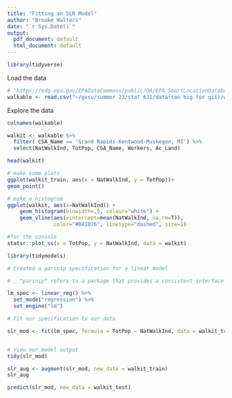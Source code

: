 ---
title: "Fitting an SLR Model"
author: "Brooke Walters"
date: "`r Sys.Date()`"
output:
  pdf_document: default
  html_document: default
---

```{r}
library(tidyverse)
```


Load the data
```{r}
# "https://edg.epa.gov/EPADataCommons/public/OA/EPA_SmartLocationDatabase_V3_Jan_2021_Final.csv" # too big for git
walkable <- read.csv("~/gvsu/summer 23/stat 631/data(too big for git)/walkable_2021.csv")
```


Explore the data
```{r}
colnames(walkable)
```



```{r}
walkit <- walkable %>%
  filter( CSA_Name == 'Grand Rapids-Kentwood-Muskegon, MI') %>% 
  select(NatWalkInd, TotPop, CSA_Name, Workers, Ac_Land)

head(walkit)
```

```{r}
# make some plots
ggplot(walkit_train, aes(x = NatWalkInd, y = TotPop))+
geom_point()

```
```{r}
# make a histogram
ggplot(walkit, aes(x=NatWalkInd)) +
    geom_histogram(binwidth=.5, colour="white") +
    geom_vline(aes(xintercept=mean(NatWalkInd, na.rm=T)),   
               color="#B41876", linetype="dashed", size=1)

```

```{r}
#for the console
statsr::plot_ss(x = TotPop, y = NatWalkInd, data = walkit)
```


```{r}
library(tidymodels)
```


```{r}
# Created a parsnip specification for a linear model

# , "parsnip" refers to a package that provides a consistent interface for working with various modeling engines in R, such as glm, random forests, support vector machines, etc. It allows you to specify and fit models using a unified syntax, regardless of the underlying modeling engine.

lm_spec <- linear_reg() %>%
  set_mode("regression") %>%
  set_engine("lm")

# Fit our specification to our data

slr_mod <- fit(lm_spec, formula = TotPop ~ NatWalkInd, data = walkit_train)


# View our model output
tidy(slr_mod)
```



```{r}
slr_aug <- augment(slr_mod, new_data = walkit_train)
slr_aug
```

```{r}
predict(slr_mod, new_data = walkit_test)
```

